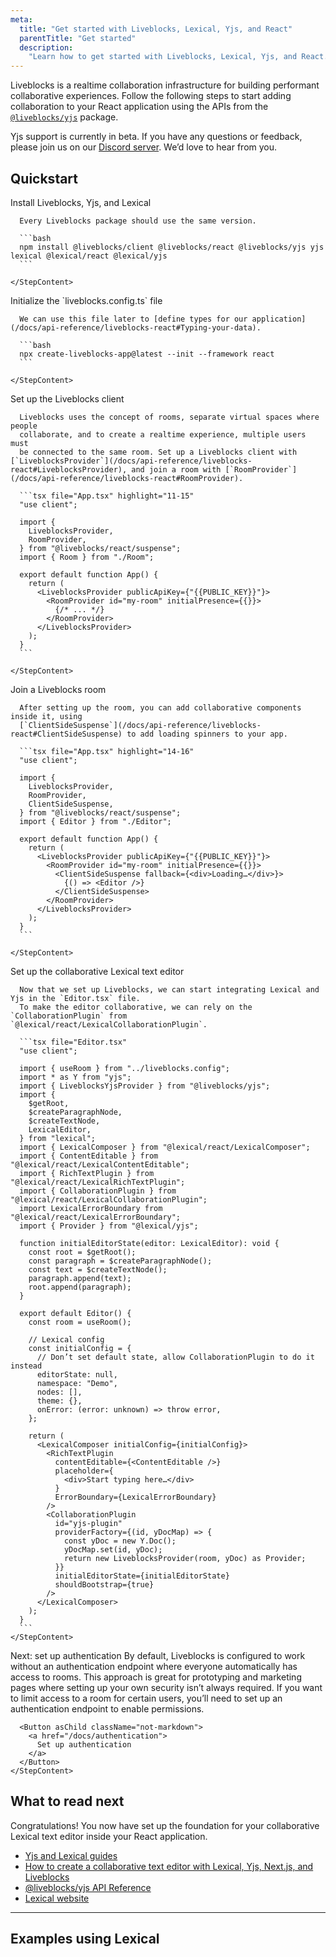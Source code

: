 ```yaml
---
meta:
  title: "Get started with Liveblocks, Lexical, Yjs, and React"
  parentTitle: "Get started"
  description:
    "Learn how to get started with Liveblocks, Lexical, Yjs, and React."
---
```


Liveblocks is a realtime collaboration infrastructure for building performant
collaborative experiences. Follow the following steps to start adding
collaboration to your React application using the APIs from the
[`@liveblocks/yjs`](/docs/api-reference/liveblocks-yjs) package.

<Banner title="Public beta">

Yjs support is currently in beta. If you have any questions or feedback, please
join us on our [Discord server](https://liveblocks.io/discord). We’d love to
hear from you.

</Banner>

## Quickstart

<Steps>
  <Step>
    <StepTitle>Install Liveblocks, Yjs, and Lexical</StepTitle>
    <StepContent>

      Every Liveblocks package should use the same version.

      ```bash
      npm install @liveblocks/client @liveblocks/react @liveblocks/yjs yjs lexical @lexical/react @lexical/yjs
      ```

    </StepContent>

  </Step>
  <Step>
    <StepTitle>Initialize the `liveblocks.config.ts` file</StepTitle>
    <StepContent>

      We can use this file later to [define types for our application](/docs/api-reference/liveblocks-react#Typing-your-data).

      ```bash
      npx create-liveblocks-app@latest --init --framework react
      ```

    </StepContent>

  </Step>

  <Step>
    <StepTitle>Set up the Liveblocks client</StepTitle>
    <StepContent>

      Liveblocks uses the concept of rooms, separate virtual spaces where people
      collaborate, and to create a realtime experience, multiple users must
      be connected to the same room. Set up a Liveblocks client with [`LiveblocksProvider`](/docs/api-reference/liveblocks-react#LiveblocksProvider), and join a room with [`RoomProvider`](/docs/api-reference/liveblocks-react#RoomProvider).

      ```tsx file="App.tsx" highlight="11-15"
      "use client";

      import {
        LiveblocksProvider,
        RoomProvider,
      } from "@liveblocks/react/suspense";
      import { Room } from "./Room";

      export default function App() {
        return (
          <LiveblocksProvider publicApiKey={"{{PUBLIC_KEY}}"}>
            <RoomProvider id="my-room" initialPresence={{}}>
              {/* ... */}
            </RoomProvider>
          </LiveblocksProvider>
        );
      }
      ```

    </StepContent>

  </Step>
  <Step>
    <StepTitle>Join a Liveblocks room</StepTitle>
    <StepContent>

      After setting up the room, you can add collaborative components inside it, using
      [`ClientSideSuspense`](/docs/api-reference/liveblocks-react#ClientSideSuspense) to add loading spinners to your app.

      ```tsx file="App.tsx" highlight="14-16"
      "use client";

      import {
        LiveblocksProvider,
        RoomProvider,
        ClientSideSuspense,
      } from "@liveblocks/react/suspense";
      import { Editor } from "./Editor";

      export default function App() {
        return (
          <LiveblocksProvider publicApiKey={"{{PUBLIC_KEY}}"}>
            <RoomProvider id="my-room" initialPresence={{}}>
              <ClientSideSuspense fallback={<div>Loading…</div>}>
                {() => <Editor />}
              </ClientSideSuspense>
            </RoomProvider>
          </LiveblocksProvider>
        );
      }
      ```

    </StepContent>

  </Step>
  <Step>
    <StepTitle>Set up the collaborative Lexical text editor</StepTitle>
    <StepContent>

      Now that we set up Liveblocks, we can start integrating Lexical and Yjs in the `Editor.tsx` file.
      To make the editor collaborative, we can rely on the `CollaborationPlugin` from `@lexical/react/LexicalCollaborationPlugin`.

      ```tsx file="Editor.tsx"
      "use client";

      import { useRoom } from "../liveblocks.config";
      import * as Y from "yjs";
      import { LiveblocksYjsProvider } from "@liveblocks/yjs";
      import {
        $getRoot,
        $createParagraphNode,
        $createTextNode,
        LexicalEditor,
      } from "lexical";
      import { LexicalComposer } from "@lexical/react/LexicalComposer";
      import { ContentEditable } from "@lexical/react/LexicalContentEditable";
      import { RichTextPlugin } from "@lexical/react/LexicalRichTextPlugin";
      import { CollaborationPlugin } from "@lexical/react/LexicalCollaborationPlugin";
      import LexicalErrorBoundary from "@lexical/react/LexicalErrorBoundary";
      import { Provider } from "@lexical/yjs";

      function initialEditorState(editor: LexicalEditor): void {
        const root = $getRoot();
        const paragraph = $createParagraphNode();
        const text = $createTextNode();
        paragraph.append(text);
        root.append(paragraph);
      }

      export default Editor() {
        const room = useRoom();

        // Lexical config
        const initialConfig = {
          // Don’t set default state, allow CollaborationPlugin to do it instead
          editorState: null,
          namespace: "Demo",
          nodes: [],
          theme: {},
          onError: (error: unknown) => throw error,
        };

        return (
          <LexicalComposer initialConfig={initialConfig}>
            <RichTextPlugin
              contentEditable={<ContentEditable />}
              placeholder={
                <div>Start typing here…</div>
              }
              ErrorBoundary={LexicalErrorBoundary}
            />
            <CollaborationPlugin
              id="yjs-plugin"
              providerFactory={(id, yDocMap) => {
                const yDoc = new Y.Doc();
                yDocMap.set(id, yDoc);
                return new LiveblocksProvider(room, yDoc) as Provider;
              }}
              initialEditorState={initialEditorState}
              shouldBootstrap={true}
            />
          </LexicalComposer>
        );
      }
      ```
    </StepContent>

  </Step>

  <Step lastStep>
    <StepTitle>Next: set up authentication</StepTitle>
    <StepContent>
      By default, Liveblocks is configured to work without an authentication endpoint
      where everyone automatically has access to rooms. This approach is great for
      prototyping and marketing pages where setting up your own security isn’t always
      required. If you want to limit access to a room for certain users, you’ll need
      to set up an authentication endpoint to enable permissions.

      <Button asChild className="not-markdown">
        <a href="/docs/authentication">
          Set up authentication
        </a>
      </Button>
    </StepContent>

  </Step>

</Steps>

## What to read next

Congratulations! You now have set up the foundation for your collaborative
Lexical text editor inside your React application.

- [Yjs and Lexical guides](/docs/guides?technologies=yjs%2Clexical)
- [How to create a collaborative text editor with Lexical, Yjs, Next.js, and Liveblocks ](/docs/guides/how-to-create-a-collaborative-text-editor-with-lexical-yjs-nextjs-and-liveblocks#Create-live-avatars-with-Liveblocks-hooks)
- [@liveblocks/yjs API Reference](/docs/api-reference/liveblocks-yjs)
- [Lexical website](https://lexical.dev/)

---

## Examples using Lexical

<ListGrid columns={2}>
  <ExampleCard
    example={{
      title: "Collaborative Text Editor",
      slug: "collaborative-text-editor/nextjs-yjs-lexical",
      image: "/images/examples/thumbnails/text-editor.jpg",
    }}
    technologies={["nextjs"]}
    openInNewWindow
  />
</ListGrid>
